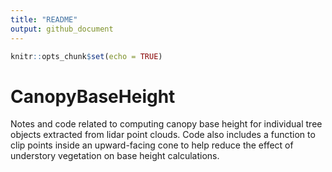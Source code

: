 ```yaml
---
title: "README"
output: github_document
---
```


```r
knitr::opts_chunk$set(echo = TRUE)
```

# CanopyBaseHeight
Notes and code related to computing canopy base height for individual tree objects extracted from lidar point clouds. Code also includes
a function to clip points inside an upward-facing cone to help reduce the effect of understory vegetation on base height calculations.

